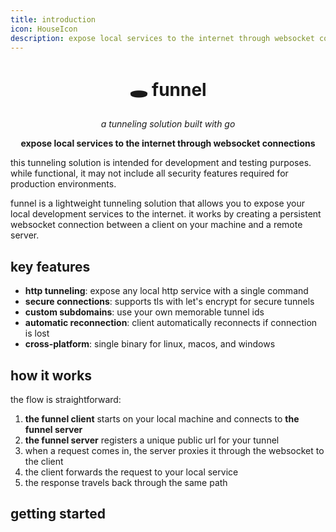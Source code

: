 ```yaml
---
title: introduction
icon: HouseIcon
description: expose local services to the internet through websocket connections
---
```



<div align="center">

<h1 align="center">🕳️ funnel</h1>

*a tunneling solution built with go*

**expose local services to the internet through websocket connections**

</div>

<Callout title="⚠️ disclaimer" intent="warning">
this tunneling solution is intended for development and testing purposes. while functional, it may not include all security features required for production environments.
</Callout>

funnel is a lightweight tunneling solution that allows you to expose your local development services to the internet. it works by creating a persistent websocket connection between a client on your machine and a remote server.

## key features

- **http tunneling**: expose any local http service with a single command
- **secure connections**: supports tls with let's encrypt for secure tunnels
- **custom subdomains**: use your own memorable tunnel ids
- **automatic reconnection**: client automatically reconnects if connection is lost
- **cross-platform**: single binary for linux, macos, and windows

## how it works

the flow is straightforward:

1. **the funnel client** starts on your local machine and connects to **the funnel server**
2. **the funnel server** registers a unique public url for your tunnel
3. when a request comes in, the server proxies it through the websocket to the client
4. the client forwards the request to your local service
5. the response travels back through the same path

## getting started

<Cards>
<Card 
  title="🚀 quick start" 
  description="install and create your first tunnel"
  href="/docs/getting-started/installation"
/>
<Card 
  title="📦 self-hosting" 
  description="deploy your own server"
  href="/docs/server/deployment"
/>
<Card 
  title="🗺️ roadmap" 
  description="see what's coming next"
  href="/docs/roadmap"
/>
</Cards>
